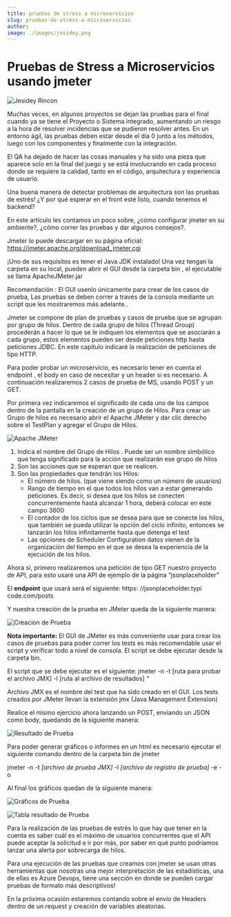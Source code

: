 ```yaml
---
title: pruebas de stress a microservicios
slug: pruebas-de-stress-a-microservicios
author:
image: ./images/jesidey.png
---
```


# Pruebas de Stress a Microservicios usando jmeter

![Jesidey Rincon](./images/jesidey.png)

Muchas veces, en algunos proyectos se dejan las pruebas para el final cuando ya se tiene el Proyecto o Sistema integrado, aumentando un riesgo a la hora de resolver incidencias que se pudieron resolver antes. En un entorno ágil, las pruebas deben estar desde el día 0 junto a los métodos, luego con los componentes y finalmente con la integración.

El QA ha dejado de hacer las cosas manuales y ha sido una pieza que aparece solo en la final del juego y se está involucrando en cada proceso donde se requiere la calidad, tanto en el código, arquitectura y experiencia de usuario.

Una buena manera de detectar problemas de arquitectura son las pruebas de estrés! ¿Y por qué esperar en el front esté listo, cuando tenemos el backend?

En este artículo les contamos un poco sobre, ¿cómo configurar jmeter en su ambiente?, ¿cómo correr las pruebas y dar algunos consejos?.

Jmeter lo puede descargar en su página oficial: https://jmeter.apache.org/download_jmeter.cgi

¡Uno de sus requisitos es tener el Java JDK instalado! Una vez tengan la carpeta en su local, pueden abrir el GUI desde la carpeta bin , el ejecutable se llama ApacheJMeter.jar

Recomendación : El GUI usenlo únicamente para crear de los casos de prueba, Las pruebas se deben correr a través de la consola mediante un script que les mostraremos más adelante..

Jmeter se compone de plan de pruebas y casos de prueba que se agrupan por grupo de hilos. Dentro de cada grupo de hilos (Thread Group) procederán a hacer lo que se le indiquen los elementos que se asociarán a cada grupo, estos elementos pueden ser desde peticiones http hasta peticiones JDBC. En este capítulo indicaré la realización de peticiones de tipo HTTP.

Para poder probar un microservicio, es necesario tener en cuenta el endpoint , el body en caso de necesitar y un header si es necesario. A continuación realizaremos 2 casos de prueba de MS, usando POST y un GET.

Por primera vez indicaremos el significado de cada uno de los campos dentro de la pantalla en la creación de un grupo de Hilos. Para crear un Grupo de hilos es necesario abrir el Apache JMeter y dar clic derecho sobre el TestPlan y agregar el Grupo de Hilos.

![Apache JMeter](./images/item1.jpg)

1. Indica el nombre del Grupo de Hilos . Puede ser un nombre simbólico que tenga significado para la acción que realizarán ese grupo de hilos
1. Son las acciones que se esperan que se realicen.
1. Son las propiedades que tendrán los Hilos:
   - El número de hilos. (que viene siendo como un número de usuarios)
   - Rango de tiempo en el que todos los hilos van a estar generando peticiones. Es decir, si desea que los hilos se conecten concurrentemente hasta alcanzar 1 hora, deberá colocar en este campo 3600
   - El contador de los ciclos que se desea para que se conecte los hilos, que también se pueda utilizar la opción del ciclo infinito, entonces se lanzarán los hilos infinitamente hasta que detenga el test
   - Las opciones de Scheduler Configuration datos vienen de la organización del tiempo en el que se desea la experiencia de la ejecución de los hilos.

Ahora sí, primero realizaremos una petición de tipo GET nuestro proyecto de API, para esto usaré una API de ejemplo de la página “jsonplaceholder”

El **endpoint** que usará será el siguiente: https: //jsonplaceholder.typi code.com/posts

Y nuestra creación de la prueba en JMeter queda de la siguiente manera:

![Creacion de Prueba](./images/item2.jpg)

**Nota importante:** El GUI de JMeter es más conveniente usar para crear los casos de pruebas para poder correr los tests es más recomendable usar el script y verificar todo a nivel de consola. El script se debe ejecutar desde la carpeta bin.

El script que se debe ejecutar es el siguiente: jmeter -n -t [ruta para probar el archivo JMX] -l [ruta al archivo de resultados] “

Archivo JMX es el nombre del test que ha sido creado en el GUI. Los tests creados por JMeter llevan la extensión jmx (Java Management Extension)

Realice el mismo ejercicio ahora lanzando un POST, enviando un JSON como body, quedando de la siguiente manera:

![Resultado de Prueba](./images/item3.jpg)

Para poder generar gráficos o informes en un html es necesario ejecutar el siguiente comando dentro de la carpeta bin de jmeter

jmeter -n -t _[archivo de prueba JMX]_ -l _[archivo de registro de prueba]_ -e -o <Ruta a la carpeta de salida>

Al final los gráficos quedan de la siguiente manera:

![Gráficos de Prueba](./images/item4.jpg)

![Tabla resultado de Prueba](./images/item5.jpg)

Para la realización de las pruebas de estrés lo que hay que tener en la cuenta es saber cuál es el máximo de usuarios concurrentes que el API puede aceptar la solicitud e ir por más, por saber en qué punto podríamos lanzar una alerta por sobrecarga de hilos.

Para una ejecución de las pruebas que creamos con jmeter se usan otras herramientas que nosotras una mejor interpretación de las estadísticas, una de ellas es Azure Devops, tiene una sección en donde se pueden cargar pruebas de formato más descriptivos!

En la próxima ocasión estaremos contando sobre el envío de Headers dentro de un request y creación de variables aleatorias.
